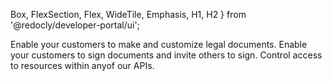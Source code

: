   Box,
  FlexSection,
  Flex,
  WideTile,
  Emphasis,
  H1,
  H2
} from '@redocly/developer-portal/ui';

<Box my={55}>
  <FlexSection justifyContent="space-around" flexWrap="wrap">
    <WideTile to="../references/documentation.page.yaml"  header="RocketDoument API">
       Enable your customers to make and customize legal documents.
    </WideTile>
    <WideTile to="../references/sign.page.yaml"  header="RocketSign and Binders API">
       Enable your customers to sign documents and invite others to sign.
    </WideTile>
    <WideTile to="../references/authentication.page.yaml"  header="Authentication API">
        Control access to resources within anyof our APIs.
     </WideTile>
  </FlexSection>
</Box>


